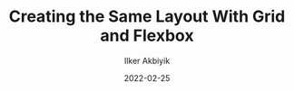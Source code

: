 ---
title: Creating the Same Layout With Grid and Flexbox
slug: creating-the-same-layout-with-grid-and-flexbox
coverImage : ./portfolio-4.jpg
language: fr
coverImageAltText : une message en français
excerpt: Ducimus unde itaque, explicabo voluptate in autem amet veritatis nemo at esse. Consequuntur voluptate cupiditate quod aliquam. Repudiandae qui sed nobis aspernatur enim nisi vitae veritatis
published: true
date: 2022-02-25
updatedAt: 2022-02-25
author: Ilker Akbiyik
tag: apprentissage
favourite: true
---